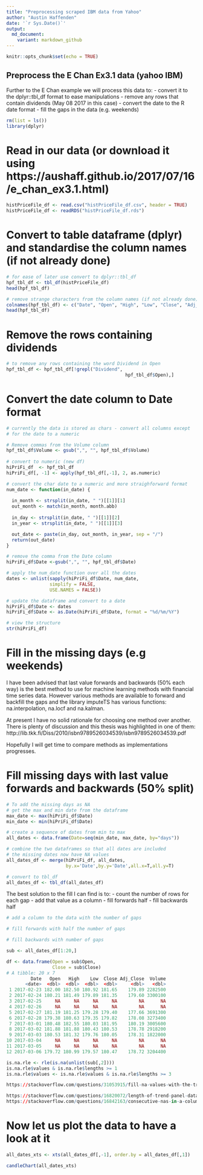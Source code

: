 ```yaml
---
title: "Preprocessing scraped IBM data from Yahoo"
author: "Austin Haffenden"
date: '`r Sys.Date()`'
output: 
  md_document:
    variant: markdown_github
---
```


```r
knitr::opts_chunk$set(echo = TRUE)
```
## Preprocess the E Chan Ex3.1 data (yahoo IBM)

Further to the E Chan example we will process this data to:
- convert it to the dplyr::tbl_df format to ease manipulations
- remove any rows that contain dividends (May 08 2017 in this case)
- convert the date to the R date format
- fill the gaps in the data (e.g. weekends) 

```r
rm(list = ls())
library(dplyr)
```

# Read in our data (or download it using https://aushaff.github.io/2017/07/16/e_chan_ex3.1.html)

```r
histPriceFile_df <- read.csv("histPriceFile_df.csv", header = TRUE)
histPriceFile_df <- readRDS("histPriceFile_df.rds")

```

# Convert to table dataframe (dplyr) and standardise the column names (if not already done)
```r
# for ease of later use convert to dplyr::tbl_df
hpf_tbl_df <- tbl_df(histPriceFile_df)
head(hpf_tbl_df)

# remove strange characters from the column names (if not already done)
colnames(hpf_tbl_df) <- c("Date", "Open", "High", "Low", "Close", "Adj_Close", "Volume")
head(hpf_tbl_df)

```

# Remove the rows containing dividends 
```r
# to remove any rows containing the word Dividend in Open
hpf_tbl_df <- hpf_tbl_df[!grepl("Dividend", 
                                            hpf_tbl_df$Open),]
```

# Convert the date column to Date format
```r

# currently the data is stored as chars - convert all columns except
# for the date to a numeric

# Remove commas from the Volume column
hpf_tbl_df$Volume <- gsub(",", "", hpf_tbl_df$Volume)
  
# convert to numeric (new df)
hiPriFi_df  <- hpf_tbl_df
hiPriFi_df[, -1] <- apply(hpf_tbl_df[,-1], 2, as.numeric)

# convert the char date to a numeric and more straighforward format
num_date <- function(in_date) {
  
  in_month <- strsplit(in_date, " ")[[1]][1]
  out_month <- match(in_month, month.abb)
  
  in_day <- strsplit(in_date, " ")[[1]][2]
  in_year <- strsplit(in_date, " ")[[1]][3]

  out_date <- paste(in_day, out_month, in_year, sep = "/")
  return(out_date)
}

# remove the comma from the Date column
hiPriFi_df$Date <-gsub(",", "", hpf_tbl_df$Date)

# apply the num_date function over all the dates
dates <- unlist(sapply(hiPriFi_df$Date, num_date, 
                simplify = FALSE,
                USE.NAMES = FALSE))

# update the dataframe and convert to a date
hiPriFi_df$Date <- dates
hiPriFi_df$Date <- as.Date(hiPriFi_df$Date, format = "%d/%m/%Y")

# view the structure
str(hiPriFi_df)
```

# Fill in the missing days (e.g weekends)

I have been advised that last value forwards and backwards (50% each way)
is the best method to use for machine learning methods with financial time 
series data. However various methods are available to forward and backfill the 
gaps and the library imputeTS has various functions: na.interpolation, na.locf 
and na.kalman. 

At present I have no solid rationale for choosing one method over another. 
There is plenty of discussion and this thesis was highlighted in one of them:
http://lib.tkk.fi/Diss/2010/isbn9789526034539/isbn9789526034539.pdf

Hopefully I will get time to compare methods as implementations progresses. 

# Fill missing days with last value forwards and backwards (50% split)

```r
# To add the missing days as NA
# get the max and min date from the dataframe
max_date <- max(hiPriFi_df$Date)
min_date <- min(hiPriFi_df$Date) 

# create a sequence of dates from min to max
all_dates <- data.frame(Date=seq(min_date, max_date, by="days"))

# combine the two dataframes so that all dates are included
# the missing dates now have NA values
all_dates_df <- merge(hiPriFi_df, all_dates, 
                      by.x='Date',by.y='Date',all.x=T,all.y=T)

# convert to tbl_df
all_dates_df <- tbl_df(all_dates_df)

```

The best solution to the fill I can find is to:
- count the number of rows for each gap
- add that value as a column
- fill forwards half
- fill backwards half

```r
# add a column to the data with the number of gaps

# fill forwards with half the number of gaps

# fill backwards with number of gaps

sub <- all_dates_df[1:20,]

df <- data.frame(Open = sub$Open,
                 Close = sub$Close)
# A tibble: 20 x 7
         Date   Open   High    Low  Close Adj_Close  Volume
       <date>  <dbl>  <dbl>  <dbl>  <dbl>     <dbl>   <dbl>
 1 2017-02-23 182.00 182.50 180.92 181.65    179.89 2282500
 2 2017-02-24 180.21 181.49 179.89 181.35    179.60 3300100
 3 2017-02-25     NA     NA     NA     NA        NA      NA
 4 2017-02-26     NA     NA     NA     NA        NA      NA
 5 2017-02-27 181.19 181.25 179.28 179.40    177.66 3691300
 6 2017-02-28 179.38 180.63 179.35 179.82    178.08 3273400
 7 2017-03-01 180.48 182.55 180.03 181.95    180.19 3005600
 8 2017-03-02 181.88 181.88 180.43 180.53    178.78 2918200
 9 2017-03-03 180.53 181.32 179.76 180.05    178.31 1822000
10 2017-03-04     NA     NA     NA     NA        NA      NA
11 2017-03-05     NA     NA     NA     NA        NA      NA
12 2017-03-06 179.72 180.99 179.57 180.47    178.72 3204400

is.na.rle <- rle(is.na(unlist(sub[,2])))
is.na.rle$values & is.na.rle$lengths >= 1
is.na.rle$values <- is.na.rle$values & is.na.rle$lengths >= 3

https://stackoverflow.com/questions/31053915/fill-na-values-with-the-trailing-row-value-times-a-growth-rate

https://stackoverflow.com/questions/16820072/length-of-trend-panel-data/16820379#16820379
https://stackoverflow.com/questions/16842163/consecutive-nas-in-a-column


```

# Now let us plot the data to have a look at it
```r
all_dates_xts <- xts(all_dates_df[,-1], order.by = all_dates_df[,1])

candleChart(all_dates_xts)

```
